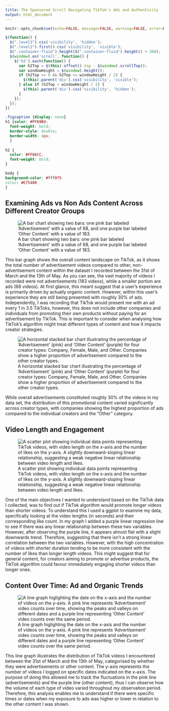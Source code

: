 ```yaml
---
title: The Sponsored Scroll Navigating TikTok's Ads and Authenticity
output: html_document
---
```


```{=html}
<script src="https://code.jquery.com/jquery-3.7.1.min.js" integrity="sha256-/JqT3SQfawRcv/BIHPThkBvs0OEvtFFmqPF/lYI/Cxo=" crossorigin="anonymous"></script>
```

```r
knitr::opts_chunk$set(echo=FALSE, message=FALSE, warning=FALSE, error=FALSE)
```

```js
$(function() {
  $(".level2").css('visibility', 'hidden');
  $(".level2").first().css('visibility', 'visible');
  $(".container-fluid").height($(".container-fluid").height() + 300);
  $(window).on('scroll', function() {
    $('h2').each(function() {
      var h2Top = $(this).offset().top - $(window).scrollTop();
      var windowHeight = $(window).height();
      if (h2Top >= 0 && h2Top <= windowHeight / 2) {
        $(this).parent('div').css('visibility', 'visible');
      } else if (h2Top > windowHeight / 2) {
        $(this).parent('div').css('visibility', 'hidden');
      }
    });
  });
})
```

```css
.figcaption {display: none}
h1 {color: #FF69B4; 
  font-weight: bold;
  border-style: double;
  border-width: 4px;
  }
  
h2 { 
  color: #FF66CC; 
  font-weight: bold;
}

body {
background-color: #fff0f5
color: #E75480
}

```

## Examining Ads vs Non Ads Content Across Different Creator Groups

![A bar chart showing two bars: one pink bar labeled 'Advertisement' with a value of 68, and one purple bar labeled 'Other Content' with a value of 183.](plot3.png)

This bar graph shows the overall content landscape on TikTok, as it shows the total number of advertisement videos compared to other, non-advertisement content within the dataset I recorded between the 31st of March and the 13th of May. As you can see, the vast majority of videos I recorded were not advertisements (183 videos), while a smaller portion are ads (68 videos). At first glance, this meant suggest that a user's experience is primarily driven by actually organic content. However, within this user's experience they are still being presented with roughly 30% of ads. Independently, I was recording that TikTok would present me with an ad every 1 in 3.5 TikToks, however, this does not include other companies and individuals from promoting their own products without paying for an advertisement by TikTok. This is important to consider when analysing how TikTok's algorithm might treat different types of content and how it impacts creator strategies.

![A horizontal stacked bar chart illustrating the percentage of 'Advertisement' (pink) and 'Other Content' (purple) for four creator types: Company, Female, Male, and Other. Companies show a higher proportion of advertisement compared to the other creator types.](plot2.png)

While overall advertisements constituted roughly 30% of the videos in my data set, the distribution of this promotional content varied significantly across creator types, with companies showing the highest proportion of ads compared to the individual creators and the "Other" category.

## Video Length and Engagement

![A scatter plot showing individual data points representing TikTok videos, with video length on the x-axis and the number of likes on the y-axis. A slightly downward-sloping linear relationship, suggesting a weak negative linear relationship between video length and likes.](plot1.png)

One of the main objectives I wanted to understand based on the TikTok data I collected, was to find out if TikTok algorithm would promote longer videos than shorter videos. To understand this I used a ggplot to examine my data, specifically looking at the video lengths (in seconds) and their corresponding like count. In my graph I added a purple linear regression line to see if there was any linear relationship between these two variables. However, after observing the purple line, it appears almost flat with a slight downwards trend. Therefore, suggesting that there isn't a strong linear correlation between the two variables. However, with the high concentration of videos with shorter duration tending to be more consistent with the number of likes than longer length videos. This might suggest that for general content, for creators aiming to promote or advertise products, the TikTok algorithm could favour immediately engaging shorter videos than longer ones.

## Content Over Time: Ad and Organic Trends

![A line graph higlighting the date on the x-axis and the number of videos on the y-axis. A pink line represents 'Advertisement' video counts over time, showing the peaks and valleys on different dates and a purple line representing 'Other Content' video counts over the same period.](plot4.png)

This line graph illustrates the distribution of TikTok videos I encountered between the 31st of March and the 13th of May, categorised by whether they were advertisements or other content. The y-axis represents the number of videos I logged on specific dates indicated on the x-axis. The purpose of doing this allowed me to track the fluctuations in the pink line (advertisements) and the purple line (other content), thus I can observe how the volume of each type of video varied throughout my observation period. Therefore, this analysis enables me to understand if there were specific times or dates when my exposure to ads was higher or lower in relation to the other content I was shown.
